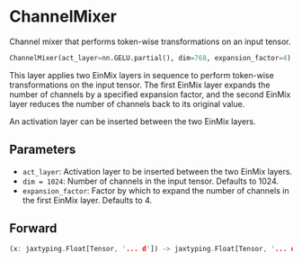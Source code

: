 
# ChannelMixer

Channel mixer that performs token-wise transformations on an input tensor.

```python copy
ChannelMixer(act_layer=nn.GELU.partial(), dim=768, expansion_factor=4)
```

This layer applies two EinMix layers in sequence to perform token-wise
transformations on the input tensor. The first EinMix layer expands
the number of channels by a specified expansion factor, and the second
EinMix layer reduces the number of channels back to its original value.

An activation layer can be inserted between the two EinMix layers.

## Parameters

- `act_layer`: Activation layer to be inserted
between the two EinMix layers.
- `dim = 1024`: Number of channels in the input tensor. Defaults to 1024.
- `expansion_factor`: Factor by which to expand
the number of channels in the first EinMix layer. Defaults to 4.

## Forward
```rust
(x: jaxtyping.Float[Tensor, '... d']) -> jaxtyping.Float[Tensor, '... d']
```
